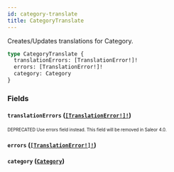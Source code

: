 ```yaml
---
id: category-translate
title: CategoryTranslate
---
```


Creates/Updates translations for Category.

```graphql
type CategoryTranslate {
  translationErrors: [TranslationError!]!
  errors: [TranslationError!]!
  category: Category
}
```

### Fields

#### `translationErrors` ([`[TranslationError!]!`](/developer/api-reference/objects/translation-error.mdx))

<sub><sup><span className="deprecatedTag">DEPRECATED</span> Use errors field instead. This field will be removed in Saleor 4.0.</sup></sub>

#### `errors` ([`[TranslationError!]!`](/developer/api-reference/objects/translation-error.mdx))

#### `category` ([`Category`](/developer/api-reference/objects/category.mdx))
